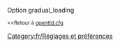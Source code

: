 {{fr/Amorce}}
Option gradual_loading

<small><<Retour à [[fr/Archive/Manual/Settings/Openttd.cfg|openttd.cfg]]</small>
[[Category:fr/Réglages et préférences]]